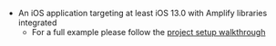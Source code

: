 * An iOS application targeting at least iOS 13.0 with Amplify libraries integrated
    * For a full example please follow the [project setup walkthrough](/lib-v1/project-setup/create-application)
